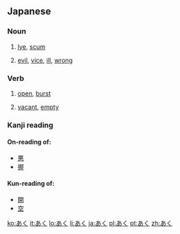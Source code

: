 ==Japanese==

===Noun===
{{ja-noun}}

# {{ja-def|灰汁}} [[lye]], [[scum]]
# {{ja-def|悪}} [[evil]], [[vice]], [[ill]], [[wrong]]

===Verb===
{{ja-verb|type=1}}

# {{ja-def|開く}} [[open]], [[burst]]
# {{ja-def|空く}} [[vacant]], [[empty]]

===Kanji reading===
{{ja-kanji reading|rom=aku}}

====On-reading of:====
* [[悪]]
* [[握]]

====Kun-reading of:====
* [[開]]
* [[空]]

[[ko:あく]]
[[it:あく]]
[[lo:あく]]
[[li:あく]]
[[ja:あく]]
[[pl:あく]]
[[pt:あく]]
[[zh:あく]]
